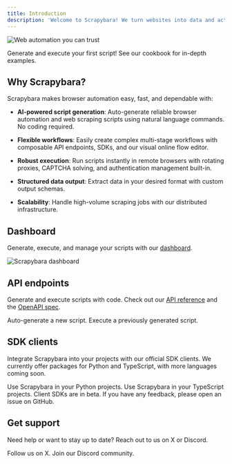 ```yaml
---
title: Introduction
description: 'Welcome to Scrapybara! We turn websites into data and action APIs.'
---
```


<img
  className="block rounded-xl"
  src="/images/hero.png"
  alt="Web automation you can trust"
/>

<CardGroup cols={2}>
  <Card title="Quickstart" icon="bolt" href="/quickstart">
    Generate and execute your first script!
  </Card>
  <Card title="Cookbook" icon="book" href="https://github.com/scrapybara/scrapybara-cookbook">
    See our cookbook for in-depth examples.
  </Card>
</CardGroup>

## Why Scrapybara?

Scrapybara makes browser automation easy, fast, and dependable with:

- **AI-powered script generation**: Auto-generate reliable browser automation and web scraping scripts using natural language commands. No coding required.

- **Flexible workflows**: Easily create complex multi-stage workflows with composable API endpoints, SDKs, and our visual online flow editor.

- **Robust execution**: Run scripts instantly in remote browsers with rotating proxies, CAPTCHA solving, and authentication management built-in.

- **Structured data output**: Extract data in your desired format with custom output schemas.

- **Scalability**: Handle high-volume scraping jobs with our distributed infrastructure.

## Dashboard

Generate, execute, and manage your scripts with our [dashboard](https://scrapybara.com/dashboard).

<img
  className="block rounded-xl"
  src="/images/dashboard.png"
  alt="Scrapybara dashboard"
/>

## API endpoints

Generate and execute scripts with code. Check out our [API reference](/api-reference) and the [OpenAPI spec](https://github.com/scrapybara/scrapybara-docs/blob/main/api-reference/openapi.json).

<CardGroup cols={2}>
  <Card title="Generate script" icon="robot" href="/api-reference/script-generation/generate-script">
    Auto-generate a new script.
  </Card>
  <Card title="Execute script" icon="play" href="/api-reference/script-execution/execute-script">
    Execute a previously generated script.
  </Card>
</CardGroup>

## SDK clients

Integrate Scrapybara into your projects with our official SDK clients. We currently offer packages for Python and TypeScript, with more languages coming soon.

<CardGroup cols={2}>
  <Card title="Python SDK" icon="python" href="/api-reference/python">
    Use Scrapybara in your Python projects.
  </Card>
  <Card title="TypeScript SDK" icon="js" href="/api-reference/typescript">
    Use Scrapybara in your TypeScript projects.
  </Card>
</CardGroup>

<Note>
  Client SDKs are in beta. If you have any feedback, please open an issue on GitHub.
</Note>

## Get support

Need help or want to stay up to date? Reach out to us on X or Discord.

<CardGroup cols={2}>
  <Card title="X" icon="x-twitter" href="https://x.com/scrapybara">
    Follow us on X.
  </Card>
  <Card title="Discord" icon="discord" href="https://discord.gg/8HNm8xsw">
    Join our Discord community.
  </Card>
</CardGroup>